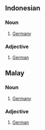 ==Indonesian==
===Noun===
# [[Germany]]
===Adjective===
# [[German]]

==Malay==
===Noun===
# [[Germany]]
===Adjective===
# [[German]]